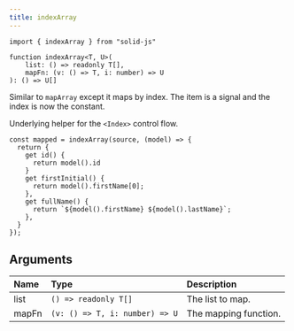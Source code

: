 ```yaml
---
title: indexArray
---
```


```tsx
import { indexArray } from "solid-js"

function indexArray<T, U>(
	list: () => readonly T[],
	mapFn: (v: () => T, i: number) => U
): () => U[]

```

Similar to `mapArray` except it maps by index. 
The item is a signal and the index is now the constant.

Underlying helper for the `<Index>` control flow.

```tsx
const mapped = indexArray(source, (model) => {
  return {
    get id() {
      return model().id
    }
    get firstInitial() {
      return model().firstName[0];
    },
    get fullName() {
      return `${model().firstName} ${model().lastName}`;
    },
  }
});
```

## Arguments

| Name  | Type                           | Description           |
| :---- | :----------------------------- | :-------------------- |
| list  | `() => readonly T[]`           | The list to map.      |
| mapFn | `(v: () => T, i: number) => U` | The mapping function. |
